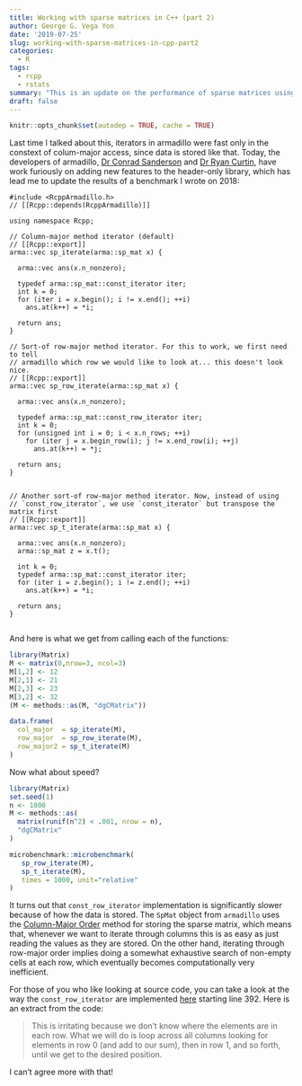 ```yaml
---
title: Working with sparse matrices in C++ (part 2)
author: George G. Vega Yon
date: '2019-07-25'
slug: working-with-sparse-matrices-in-cpp-part2
categories:
  - R
tags:
  - rcpp
  - rstats
summary: "This is an update on the performance of sparse matrices using the C++ armadillo (with the Rcpp wrapper)."
draft: false
---
```


```r
knitr::opts_chunk$set(autodep = TRUE, cache = TRUE)
```

Last time I talked about this, iterators in armadillo were fast only in the constext of colum-major access, since data is stored like that. Today, the developers of armadillo, [Dr Conrad Sanderson](http://conradsanderson.id.au/) and [Dr Ryan Curtin](http://www.ratml.org/), have work furiously on adding new features to the header-only library, which has lead me to update the results of a benchmark I wrote on 2018:

```Rcpp
#include <RcppArmadillo.h>
// [[Rcpp::depends(RcppArmadillo)]]

using namespace Rcpp;

// Column-major method iterator (default)
// [[Rcpp::export]]
arma::vec sp_iterate(arma::sp_mat x) {
  
  arma::vec ans(x.n_nonzero);
  
  typedef arma::sp_mat::const_iterator iter;
  int k = 0;
  for (iter i = x.begin(); i != x.end(); ++i)
    ans.at(k++) = *i;
  
  return ans;
}

// Sort-of row-major method iterator. For this to work, we first need to tell
// armadillo which row we would like to look at... this doesn't look nice.
// [[Rcpp::export]]
arma::vec sp_row_iterate(arma::sp_mat x) {
  
  arma::vec ans(x.n_nonzero);
  
  typedef arma::sp_mat::const_row_iterator iter;
  int k = 0;
  for (unsigned int i = 0; i < x.n_rows; ++i)
    for (iter j = x.begin_row(i); j != x.end_row(i); ++j)
      ans.at(k++) = *j;
  
  return ans;
}


// Another sort-of row-major method iterator. Now, instead of using
// `const_row_iterator`, we use `const_iterator` but transpose the matrix first
// [[Rcpp::export]]
arma::vec sp_t_iterate(arma::sp_mat x) {
  
  arma::vec ans(x.n_nonzero);
  arma::sp_mat z = x.t();
  
  int k = 0;
  typedef arma::sp_mat::const_iterator iter;
  for (iter i = z.begin(); i != z.end(); ++i)
    ans.at(k++) = *i;
  
  return ans;
}


```

And here is what we get from calling each of the functions:

```r

library(Matrix)
M <- matrix(0,nrow=3, ncol=3)
M[1,2] <- 12
M[2,1] <- 21
M[2,3] <- 23
M[3,2] <- 32
(M <- methods::as(M, "dgCMatrix"))
```

```r
data.frame(
  col_major  = sp_iterate(M),
  row_major  = sp_row_iterate(M),
  row_major2 = sp_t_iterate(M)
)
```

Now what about speed? 

```r
library(Matrix)
set.seed(1)
n <- 1000
M <- methods::as(
  matrix(runif(n^2) < .001, nrow = n),
  "dgCMatrix"
)

microbenchmark::microbenchmark(
   sp_row_iterate(M),
   sp_t_iterate(M),
   times = 1000, unit="relative"
)
```

It turns out that `const_row_iterator` implementation is significantly slower because of how the data is stored. The `SpMat` object from `armadillo` uses the [Column-Major Order](https://en.wikipedia.org/wiki/Row-_and_column-major_order) method for storing the sparse matrix, which means that, whenever we want to iterate through columns this is as easy as just reading the values as they are stored. On the other hand, iterating through row-major order implies doing a somewhat exhaustive search of non-empty cells at each row, which eventually becomes computationally very inefficient.

For those of you who like looking at source code, you can take a look at the way the `const_row_iterator` are implemented [here](https://fossies.org/dox/armadillo-8.300.3/SpMat__iterators__meat_8hpp_source.html) starting line 392. Here is an extract from the code:

>
This is irritating because we don't know where the elements are in each
row.  What we will do is loop across all columns looking for elements in
row 0 (and add to our sum), then in row 1, and so forth, until we get to
the desired position.

I can't agree more with that!


